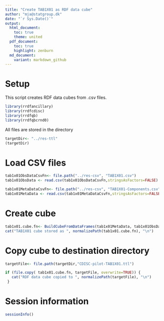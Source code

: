 ```yaml
---
title: "Create TAB1X01 as RDF data cube"
author: "mja@statgroup.dk"
date: "`r Sys.Date()`"
output:
  html_document:
    toc: true
    theme: united
  pdf_document:
    toc: true
    highlight: zenburn
  md_document:
    variant: markdown_github
---
```



# Setup

This script creates RDF data cubes from .csv files.

```r
library(rrdfancillary)
library(rrdfcdisc)
library(rrdfqb)
library(rrdfqbcrnd0)
```

All files are stored in the directory
```r
targetDir<- "../res-ttl"
(targetDir)
```

# Load CSV files

```r
tab1x01ObsDataCsvFn<- file.path("../res-csv", "TAB1X01.csv")
tab1x01ObsData <- read.csv(tab1x01ObsDataCsvFn,stringsAsFactors=FALSE)

tab1x01MetaDataCsvFn<- file.path("../res-csv", "TAB1X01-Components.csv")
tab1x01MetaData <- read.csv(tab1x01MetaDataCsvFn,stringsAsFactors=FALSE)
```

# Create cube

```r
tab1x01.cube.fn<- BuildCubeFromDataFrames(tab1x01MetaData, tab1x01ObsData )
cat("TAB1X01 cube stored as ", normalizePath(tab1x01.cube.fn), "\n")
```
# Copy cube to destination directory

```r
targetFile<- file.path(targetDir,"CDISC-pilot-TAB1X01.ttl")

if (file.copy( tab1x01.cube.fn, targetFile, overwrite=TRUE)) {
   cat("RDF data cube copied to ", normalizePath(targetFile), "\n")
 }

```




# Session information
```r
sessionInfo()
```

